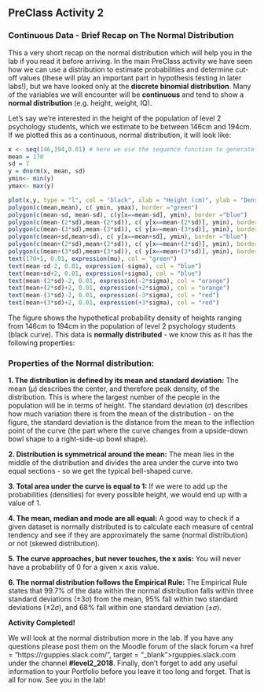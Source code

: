 ## PreClass Activity 2

### Continuous Data - Brief Recap on The Normal Distribution

This a very short recap on the normal distribution which will help you in the lab if you read it before arriving. In the main PreClass activity we have seen how we can use a distribution to estimate probabilities and determine cut-off values (these will play an important part in hypothesis testing in later labs!), but we have looked only at the **discrete binomial distribution**. Many of the variables we will encounter will be **continuous** and tend to show a **normal distribution** (e.g. height, weight, IQ). 

Let's say we're interested in the height of the population of level 2 psychology students, which we estimate to be between 146cm and 194cm. If we plotted this as a continuous, normal distribution, it will look like:

``` r

x <- seq(146,194,0.01) # here we use the sequence function to generate our quantiles ranging from -4 to 4 in steps of 0.01
mean = 170
sd = 7
y = dnorm(x, mean, sd)
ymin<- min(y)
ymax<- max(y)

plot(x,y, type = "l", col = "black", xlab = "Height (cm)", ylab = "Density (probability)", yaxt='n' )
polygon(c(mean,mean), c( ymin, ymax), border ="green")
polygon(c(mean-sd, mean-sd), c(y[x==mean-sd], ymin), border ="blue")
polygon(c(mean-(2*sd),mean-(2*sd)), c( y[x==mean-(2*sd)], ymin), border ="orange")
polygon(c(mean-(3*sd),mean-(3*sd)), c( y[x==mean-(3*sd)], ymin), border ="red")
polygon(c(mean+sd,mean+sd), c( y[x==mean+sd], ymin), border ="blue")
polygon(c(mean+(2*sd),mean+(2*sd)), c( y[x==mean+(2*sd)], ymin), border ="orange")
polygon(c(mean+(3*sd),mean+(3*sd)), c( y[x==mean+(3*sd)], ymin), border ="red")
text(170+1, 0.01, expression(mu), col = "green")
text(mean-sd-2, 0.01, expression(-sigma), col = "blue")
text(mean+sd+2, 0.01, expression(+sigma), col = "blue")
text(mean-(2*sd)-2, 0.01, expression(-2*sigma), col = "orange")
text(mean+(2*sd)+2, 0.01, expression(+2*sigma), col = "orange")
text(mean-(3*sd)-2, 0.01, expression(-3*sigma), col = "red")
text(mean+(3*sd)+2, 0.01, expression(+3*sigma), col = "red")

```

The figure shows the hypothetical probability density of heights ranging from 146cm to 194cm in the population of level 2 psychology students (black curve). This data is **normally distributed** - we know this as it has the following properties:

### Properties of the Normal distribution:

**1. The distribution is defined by its mean and standard deviation:** The mean   ($\mu$) describes the center, and therefore peak density, of the distribution. This is where the largest number of the people in the population will be in terms of height. The standard deviation ($\sigma$) describes how much variation there is from the mean of the distribution - on the figure, the standard deviation is the distance from the mean to the inflection point of the curve (the part where the curve changes from a upside-down bowl shape to a right-side-up bowl shape).  

**2. Distribution is symmetrical around the mean:** The mean lies in the middle of the distribution and divides the area under the curve into two equal sections - so we get the typical bell-shaped curve.  

**3. Total area under the curve is equal to 1:** If we were to add up the probabilities (densities) for every possible height, we would end up with a value of 1.  

**4. The mean, median and mode are all equal:** A good way to check if a given dataset is normally distributed is to calculate each measure of central tendency and see if they are approximately the same (normal distribution) or not (skewed distribution).  

**5. The curve approaches, but never touches, the x axis:** You will never have a probability of 0 for a given x axis value. 

**6. The normal distribution follows the Empirical Rule:** The Empirical Rule states that 99.7% of the data within the normal distribution falls within three standard deviations ($\pm3\sigma$) from the mean, 95% fall within two standard deviations ($\pm2\sigma$), and 68% fall within one standard deviation ($\pm\sigma$).

**Activity Completed!**

We will look at the normal distribution more in the lab. If you have any questions please post them on the Moodle forum of the slack forum <a href = "https://rguppies.slack.com/", target = "_blank">rguppies.slack.com</a> under the channel **#level2_2018**. Finally, don't forget to add any useful information to your Portfolio before you leave it too long and forget. That is all for now. See you in the lab!

